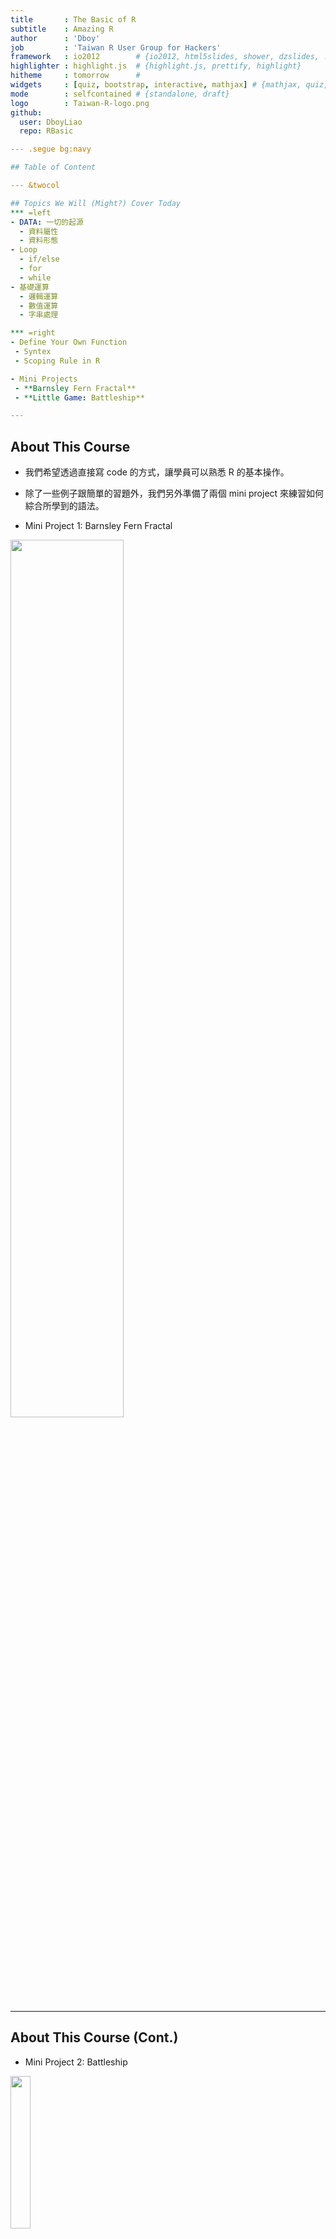 ```yaml
---
title       : The Basic of R
subtitle    : Amazing R
author      : 'Dboy'
job         : 'Taiwan R User Group for Hackers'
framework   : io2012        # {io2012, html5slides, shower, dzslides, ...}
highlighter : highlight.js  # {highlight.js, prettify, highlight}
hitheme     : tomorrow      # 
widgets     : [quiz, bootstrap, interactive, mathjax] # {mathjax, quiz, bootstrap}
mode        : selfcontained # {standalone, draft}
logo        : Taiwan-R-logo.png
github:
  user: DboyLiao
  repo: RBasic

--- .segue bg:navy

## Table of Content

--- &twocol

## Topics We Will (Might?) Cover Today
*** =left
- DATA: 一切的起源
  - 資料屬性
  - 資料形態
- Loop
  - if/else
  - for
  - while
- 基礎運算
  - 邏輯運算
  - 數值運算
  - 字串處理

*** =right
- Define Your Own Function
 - Syntex
 - Scoping Rule in R

- Mini Projects
 - **Barnsley Fern Fractal**
 - **Little Game: Battleship**

---
```


## About This Course

- 我們希望透過直接寫 code 的方式，讓學員可以熟悉 R 的基本操作。

- 除了一些例子跟簡單的習題外，我們另外準備了兩個 mini project 來練習如何綜合所學到的語法。

- Mini Project 1: Barnsley Fern Fractal

<img src="assets/img/Barnsley.gif" height="60%" width="60%" />

--- 

## About This Course (Cont.)

- Mini Project 2: Battleship

<img src="assets/img/battle_ship.gif" height="25%" width="25%" />

---

## Learning Pace

- 如果你沒什麼程式經驗，那可以跟著講解的進度一步一步來。

- 如果你本身已經有一些程式經驗，只是需要練習語法，強烈建議直接跳到後面去。
> 1. 為達到最大的練習量，兩個 mini project 希望都**不要**使用我們提供之模板。
> 2. 如果碰到什麼問題，基本上往前面找應該都能找到需要的方法。
> 3. Go Go Go!!

---

## Before We Start
It is good to have some handy commands at hands.
- rm() / ls()
  - rm(list = ls()): clear all objects in Global Enviroment.
- getwd() / setwd()
- memory.size() / memory.limit(): This is for **Windows user only**.
- ? / ??: The helper function. (ex: ?memory.size)
- class()
- names()
- as- and is- functions. (ex: as.numeric, is.array, as.data.frame, etc)

---

## Before We Start
It is good to have some handy commands at hands.
- rm() / ls()
  - rm(list = ls()): clear all objects in Global Enviroment.
- getwd() / setwd()
- memory.size() / memory.limit(): This is for **Windows user only**.
- ? / ??: The helper function. (ex: ?memory.size)
- class()
- names()
- as- and is- functions. (ex: as.numeric, is.array, as.data.frame, etc)
`as 與 is 系列函數真的太多，有興趣的學員可以使用 ? 來查詢相關函式。`

--- .segue bg:navy

## Data: Where the Story Begins

--- &twocol

## DATA: 一切的起源
*** =left
以資料屬性來分：
- Character (字串)
- Integer (整數)
- Numeric (雙浮點數 / 實數)
- Logical (邏輯值)
- Complex (複數)

*** =right
以資料形態來分：
- 一般變數
- Vector
- Matrix (Array)
- Factor and Data Frame

---

## 基本賦值語法
```r
(x <- 'R is easy to learn!')
(y <- 3)
(z <- pi)
(k <- 1 + 2i)
```


---

## Logical

```r
bol1 <- T
bol2 <- TRUE
bol3 <- F
bol1 == bol2
bol1 & bol2
bol3 | 4 > 5 
```

---

## Logical (續)

```r
4 > 2
1 >= 2
'Dboy' == 'Dboy'
a <- NA
a == NA     # 要用 is.na(a) 才會回傳 TRUE。(另外還有 is.nan)
```

---

## If Loop

### if / else
Syntex:

    if (condition_1){
        #Do something here....
    } else if (conditon_2){
        #Do something here
    } else {
        #Do something here
    }


Note: **else if** and **else** are optional.

---

## If Loop (Cont.)

Exercise:

1. 定義一個變數 value，並隨意給予一個數值。

2. 寫個 **if**/**else if**/**else** 迴圈:

   1. 若 value > 100 或 < -100，執行 print('Extreme')。
   
   2. 若 value <= 60 且 value >= 40，執行 print('Median')。
   
   3. 其餘狀況，執行 print('Normal')

--- 

## Coding Style for If Loop

以下 2 個片段的 code 是等價的，但我們最推薦第一種寫法。

```r
value <- 5
if (value > 4){
        print('The value is greater than 4')
} else if (2 < value & value <= 4){
        print('The value is greater than 2 and no greater than 4.')
} else {
        print('The value is no greater than 2.')
}
```

---

## Coding Style for If Loop (Cont.)

    value <- 5
    {
            if (value > 4)
                    print('The value is greater than 4')
            else if (2 < value & value <= 4)
                    print('The value is greater than 2 and no greater than 4.')
            else
                    print('The value is no greater than 2.')
    }

> 1. 當然，如果你是 Python 的重度愛好者，要寫成這樣我也不反對啦~(攤手)
> 2. 我自己是覺得第一種比較好看!(自以為狀態啟動)
> 3. 特別注意到的是，如果把 { } 去掉，程式會出錯喔!(不一定不能跑，但有可能是錯的)

---

## For Loop

### Syntex:

    for (iterator){
        #Do something here....
    } 

### Example: 土炮 sum()

```r
# 從 1 加到 10
final_result <- 0
for (i in 1:10){
        final_result <- final_result + i
}
(final_result)
```

---

## While Loop

### Syntex:

    while (condition_1){
        #Do something here....
    } 

### Example:


    while (T){
            handsome <- readline('Are you handsome? ')
            if (handsome == 'yes'){
                    print('Really....!?')
            } else {
                    print('Now we are talking.')
                    break
            }
    }


---

## While Loop (Cont.)

<img src="assets/img/while.gif" height="60%" width="60%" />

--- .segue bg:navy

## Vector, Matrix, Factor and Data Frame

---

## **Funtime**
```r
mix_vec1 <- c('a', 2)
mix_vec2 <- c(2, T)
```
猜看看結果會如何?

(c()為 R 中建立向量的內建函式)

> 1. [1] "a" "2"
> 2. [1] 2 1
> 3. Why??

---

## Vector

- c(): concatenation function

- 範例：

```r
vec1 <- c(1, 2, 3)
vec2 <- c('a', 'b', 'c')
```

- vector 中所有元素都必須是同一種資料屬性。

- Named Vector:

```r
Bob <- c(age = 27, height = 187, weight = 80)
Bob
```

---

## Relating Methods (Vector)
- length(): 
  - 語法: **length(my_vec)**
  - 傳回 my_vect 的長度
- +, -, *, /:
  - 語法: **my_vec + other_vec**
  - 注意: R 中所有運算皆向量化。(element by element operation)
- names():
 - 語法: **names(my_vec)**
 - 傳回 my_vec 各維度的名字。
- []:
 - 語法: **my_vec[index]**
 - 傳回 my_vec 的第 index 個元素。


---

## Examples

```r
vec1 <- c(1, 2, 3)
vec2 <- c(4, 5, 6)
vec1 + vec2
vec1 - vec2
vec1 * vec2
vec1[1] + vec2[3]
```

---

## Examples (Cont.)

```r
names(Bob)
Bob['age']   # reference by name.
```


---

## Matrix

- 語法: **matrix(elements, norw, ncol, by.row = T)**
- 例子: 
```r
My_matrix1 <- matrix(c(1, 2, 3, 4), 2, 2)
My_matrix2 <- matrix(c(1, 2, 3, 4), 2, 2, byrow = F)
My_matrix1
My_matrix2
```

---

## Basic Operations on Matrix

- **+, -, *, /**
- 例子:
```r
My_matrix1 + My_matrix2
My_matrix1 * My_matrix2
```

---

## Basic Operation on Matrix (Cont.)

- **%*%**: Matrix Mulplication
- **t()**: Transpose
- 例子:
```r
my_vec <- matrix(c(1, 2), ncol = 1) ## 為什麼不用c()?
My_matrix1 %*% my_vec
My_matrix1 %*% t(my_vec)
```

---

## Basic Operation on Matrix (Cont.)

- **dim()**: Dimension
- 例子:
```r
dim(My_matrix1)
```

> 1. 記得常常確認矩陣的維度。

> 2. 尤其是在做複雜的模型時，維度是個非常好的指標。

> 3. 譬如說 Neural Network 的 back-propagation。


---

## Factor and Data Frame

- R 中有很多內建資料庫，其中包括你不可以不知道的 iris 資料庫。

- 用法也很簡單，只要輸入以下指令：

```r
data(iris)
```


1. 可以把 data frame 想像成以 factor 為直欄堆疊起來的資料形態。

2. names(iris) 將可以看到 iris 所有欄位的名字。

3. 我說他是 factor 疊起來的東西你就信了嗎? Try it yourself!

```r
Species <- iris[, 'Species']
class(Species)                  # R 會告訴你他是個 factor。
Species2 <- as.numeric(Species) # 直接把 factor 轉成 numeric 向量。
Species2
# 你覺得上面這行 code 會跑出什麼呢? 試試看吧!
```

---

## Useful Function for Data Frame

給定一個名叫 data 的 data frame

- names(data): 傳回 data 的所有欄位名稱。

- nrow(data)/ncol(data): 傳回 data 的列 / 行數目。

- head(data, n)/tail(data, n)/View(data)

- which(exp)

- sort/order

- max/min

- rbind/cbind: merge different data frames

---

## Examples: iris

```r
nrow(iris)    # 顯示 iris 的列數
ncol(iris)    # 顯示 iris 的行數
dim(iris)     # 顯示 iris 的行、列數
names(iris)   # 顯示 iris 的欄位名稱
```

---

## Examples: iris (Cont.)

```r
head(iris, n = 10)    # 顯示 iris 前 10 筆資料 (預設為 6 筆)
```

---

## Examples: iris (Cont.)

```r
tail(iris, n = 10)    # 顯示 iris 後 10 筆資料 (預設為 6 筆)
```

---

## Examples: iris (Cont.)

```r
ind1 <- which(iris[, 'Sepal.Length'] >= 6.5 & iris[, 'Species'] == 'virginica')
class(ind1)
iris1 <- iris[ind1, ]
head(iris1)
```

---

## Examples: iris (Cont.)

```r
ind2 <- which(iris[, 'Sepal.Length'] < 5.8 & iris[, 'Species'] == 'setosa')
iris2 <- iris[ind2, ]
head(iris2)
```

---

## Examples: iris (Cont.)

```r
iris3 <- rbind(iris1, iris2)
head(iris3)
```

---

## Examples: iris (Cont.)

```r
iris4 <- cbind(iris1[1:10, ], iris2[1:10, ])
head(iris4)   # View(iris4)
```

---

## Examples: iris (Cont.)

```r
sort(iris[1:30, 2])
ind5 <- order(iris[, 'Sepal.Length'], iris[, 'Petal.Length'])
ind5[1:20]
class(ind5)
iris5 <- iris[ind5, ]
```

---

## Examples: iris (Cont.)

```r
head(iris5)
```

---

## Play With It And You Will Master It!

我們用 cars 資料庫來練習!

```r
data(cars)
```

Exercises:

1. 顯示 cars 前 20 筆資料。
2. 將 speed > 19 的資料另外儲存成 car_fast。
3. 將 speed < 12 的資料另外儲存成 car_slow。
4. 將 car_fast 與 car_slow 合併成 car_extreme。
5. 將 car 先依 speed 再依 dist 排序。(Hint: order)

---

## Play With It And You Will Master It!

我們用 cars 資料庫來練習!

```r
data(cars)
```

Exercises:

1. 顯示 cars 前 20 筆資料。
2. 將 speed > 19 的資料另外儲存成 car_fast。
3. 將 speed < 12 的資料另外儲存成 car_slow。
4. 將 car_fast 與 car_slow 合併成 car_extreme。
5. 將 car 先依 speed 再依 dist 排序。(Hint: order)


`更多進階技巧敬請期待 ETL 教學課程。`

--- .segue bg:navy

## Mini Project 1: Barnsley Fern Fractal

---

## Mini Project 1: Barnsley Fern Fractal

- 起始點:
<img src="assets/img/Barnsley_Fern_0.png" height="11.5%" width="11.5%"/>

- With 5% probability:
<img src="assets/img/Barnsley_Fern_1.png" height="25%" width="25%"/>

- With 81% probability:
<img src="assets/img/Barnsley_Fern_2.png" height="42.5%" width="42.5%"/>

- With 7% probability:
<img src="assets/img/Barnsley_Fern_3.png" height="42.5%" width="42.5%"/>

- With 7% probability:
<img src="assets/img/Barnsley_Fern_4.png" height="42.5%" width="42.5%"/>


---

## Barnsley Fern Fractal

- 依此規則迭代出 10000 點，再把這些點畫成圖。

- 只要用我們有學過的 for 迴圈和矩陣運算就可以做到這件事。

- 你應該會看到:

<img src="assets/img/Barnsley_Fern.png" height="70%" width="70%" />

---

## Barnsley Fern Fractal: Tips

- 可以把迭代出來的點用一個 data.frame 存起來。(例如說存成 coor )

- 最後用 plot(x = coor[, 2], y = coor[, 1], plt = c(0, 10, -5, 5), cex = 0.1, asp = 1) 把它畫出來。

- 這些參數不懂沒關係，它們的唯一功能就只是讓圖變漂亮而已。(很多我也是 Google 來的XD)

---

## Barnsley Fern Fractal: Tips

- 可以把迭代出來的點用一個 data.frame 存起來。(例如說存成 coor )

- 最後用 plot(x = coor[, 2], y = coor[, 1], plt = c(0, 10, -5, 5), cex = 0.1, asp = 1) 把它畫出來。

- 這些參數不懂沒關係，它們的唯一功能就只是讓圖變漂亮而已。(很多我也是 Google 來的XD)

- [Template](https://dl.dropboxusercontent.com/u/5487490/RBasic/Barnsley_Fern_template.R)


---

## Barnsley Fern Fractal: Tips

- 可以把迭代出來的點用一個 data.frame 存起來。(例如說存成 coor )

- 最後用 plot(x = coor[, 2], y = coor[, 1], plt = c(0, 10, -5, 5), cex = 0.1, asp = 1) 把它畫出來。

- 這些參數不懂沒關係，它們的唯一功能就只是讓圖變漂亮而已。(很多我也是 Google 來的XD)

- [Template](https://dl.dropboxusercontent.com/u/5487490/RBasic/Barnsley_Fern_template.R)

- `敬請期待 Data Visualization 教學課程。(ggplot2 ROCKS!!)`



---

## Barnsley Fern Fractal 程式範例

    iter = 10000
    p = runif(iter)
    coord = matrix(c(0, 0), ncol = 1)
    df = rbind(data.frame(), t(coord))
    for (i in 1:iter) {
            if (p[i] <= 0.05) {
                    m = matrix(c(0, 0, 0, 0.16), nrow = 2, ncol = 2)
                    const = matrix(c(0, 0), ncol = 1)
            } else if (p[i] > 0.05 && p[i] <= 0.86) {
                    m = matrix(c(0.85, -0.04, 0.04, 0.85), nrow = 2, ncol = 2)
                    const = matrix(c(0, 1.6), ncol = 1)
            } else if (p[i] > 0.86 && p[i] <= 0.93) {
                    m = matrix(c(0.2, 0.23, -0.26, 0.22), nrow = 2, ncol = 2)
                    const = matrix(c(0, 1.6), ncol = 1)
                    

---

## Barnsley Fern Fractal程式範例 (續)

            } else {
                    m = matrix(c(-0.15, 0.26, 0.28, 0.24), nrow = 2, ncol = 2)
                    const = matrix(c(0, 0.44), ncol = 1)
            }
            coord = m %*% coord + const
            df = rbind(df, t(coord))
    }

    plot(x = df[, 2], y = df[, 1], plt = c(0, 10, -5, 5), cex = 0.1, asp = 1)


---

## List

- list 是非常方便好用的資料形態。尤其是需儲存不同類型資料的時候，特別好用。

- Vector, Matrix, Data Frame and List.

- 還記得剛剛提過的優先順序嗎？
 - c(1, '2')
 - c(1, T)

- 比較：
 - list(1, '2')
 - list(1, T)

---

## List: Examples

```r
Bob <- list(age=27, weight = 80,
            favorite_data_name = 'iris', favorite_data = iris)
(age1 <- Bob[1])
class(age1)
(age2 <- Bob[[1]])
class(age2)
```

---

## List: Examples (Cont.)

```r
(Age_and_DataName <- Bob[c(1, 3)])
head(Bob[['favorite_data']])
```


---

## Play With List

### `Warmup for Battleship Mini Project: Drawing the Map`

```r
map =list(c('O', 'O', 'O', 'O', 'O'),
          c('O', 'O', 'O', 'O', 'O'),
          c('O', 'O', 'O', 'O', 'O'),
          c('O', 'O', 'O', 'O', 'O'),
          c('O', 'O', 'O', 'O', 'O'))
for (i in 1:length(map)){
        print(map[[i]])
}
```


---

## User-Defined Function

### `Syntex`

```r
my_function <- function(arg1, arg2, ...){
        # do something here
        
        # return the result. (optional)
}
```

> 1. 如果在最後沒有 return() ，R 會自動回傳**最後一次運算**的結果。
> 2. 強烈建議習慣性寫上 return()。

---

## User-Defined Function (Cont.)

### Example

`把剛剛土炮的 sum 包起來!`

```r
my_sum <- function(lst){
        final_result <- 0
        for (num in lst){
                final_result <- final_result + num
                }
        return(final_result)
}
numbers <- c(1, 2, 5 ,6, 8, 33)
my_sum(numbers)
```

---

## One Last Thing: Global v.s. Local

- Example:

```r
x <- 5
my_fun <- function(){
        x <- 6
        return( x+1 )
}
my_fun()
print(x)
```

- 大家來 Try Try See 吧!

--- .segue bg:navy

## Mini project 2: Battleship


---

## Mini project 2: Battleship

    battleship(10)
    [1] "O" "O" "O" "O" "O"
    [1] "O" "O" "O" "O" "O"
    [1] "O" "O" "O" "O" "O"
    [1] "O" "O" "O" "O" "O"
    [1] "O" "O" "O" "O" "O"
    Guess the x:1
    Guess the y:1
    [1] "X" "O" "O" "O" "O"
    [1] "O" "O" "O" "O" "O"
    [1] "O" "O" "O" "O" "O"
    [1] "O" "O" "O" "O" "O"
    [1] "O" "O" "O" "O" "O"
    [1] "You miss."

---

## Battleship: Tips
`接下來我們將一步步指導該如何造出這個 battleship()。`

- 首先由電腦決定一個座標。

- 定義一個 list 變數 map 如下
```r
    map =list(c('O', 'O', 'O', 'O', 'O'),
              c('O', 'O', 'O', 'O', 'O'),
              c('O', 'O', 'O', 'O', 'O'),
              c('O', 'O', 'O', 'O', 'O'),
              c('O', 'O', 'O', 'O', 'O'))
```

-  用一個 for 迴圈把 map 中的每一個項目 print 出來。(看看它會長啥樣子吧!)

- 定義一個變數 trial 並給予初始值 0 。(此變數將用於記錄玩家已經試過幾次)

- 用一個 while 迴圈來判斷 trial 是否超過可嘗試次數。如果沒有，更新 map 並顯示適當訊息。若已超過， break 當前迴圈。


---

## Battleship: Tips
`接下來我們將一步步指導該如何造出這個 battleship()。`

- 首先由電腦決定一個座標。

- 定義一個 list 變數 map 如下
```r
    map =list(c('O', 'O', 'O', 'O', 'O'),
              c('O', 'O', 'O', 'O', 'O'),
              c('O', 'O', 'O', 'O', 'O'),
              c('O', 'O', 'O', 'O', 'O'),
              c('O', 'O', 'O', 'O', 'O'))
```

-  用一個 for 迴圈把 map 中的每一個項目 print 出來。(看看它會長啥樣子吧!)

- 定義一個變數 tr 並給予初始值 0 。(此變數將用於記錄玩家已經試過幾次)

- 用一個 while 迴圈來判斷 tr 是否超過可嘗試次數。如果沒有，更新 map 並顯示適當訊息。若已超過， break 當前迴圈。

- [Template](https://dl.dropboxusercontent.com/u/5487490/RBasic/battleship_template.R)

---

## Some Function You Might Need

- readline(msg)
```r
readline('Are you a girl?') # readline() 會把輸入的資料存成字串。
```

- sample.int(x, size)
```r
sample.int(5, 1)   # 從 1~5 中隨機抽取 1 個數字。
```

- cat(): 簡單版的 print 。
```r
cat('I love R!')
```

---

## Battleship 成品範例

    battleship <- function(num_guess = 5, cheat = F){
            ship_x <- sample.int(5, size = 1)
            ship_y <- sample.int(5, size = 1)
            if (cheat){
                    print(ship_x)
                    print(ship_y)
            }
            map =list(c('O', 'O', 'O', 'O', 'O'),
                      c('O', 'O', 'O', 'O', 'O'),
                      c('O', 'O', 'O', 'O', 'O'),
                      c('O', 'O', 'O', 'O', 'O'),
                      c('O', 'O', 'O', 'O', 'O'))
            for (r in map){
                    print(r)
            }
            trial <- 0

---

## Battleship 成品範例 (續)

        while (trial < num_guess){
                    x <- as.numeric(readline('Guess the x:'))
                    y <- as.numeric(readline('Guess the y:'))
                    if (x <= 5 && y <= 5 && x > 0 && y > 0){ 
                            map[[y]][x] <- 'X'
                            for (r in map){
                                    print(r)
                            }
                            if (x == ship_x & y == ship_y){
                                    cat('Oh NO~~~You shrink my boat!!')
                                    break
                            } else{
                                    cat('You miss.')
                                    trial <- trial + 1
                            }

---

## Battleship 成品範例 (續)

                            if (trial >= num_guess){
                                    cat('You loss.')
                            }
                    } else {
                            cat('Invalid x or y coordinate.')
                    }
            }
        
    }

---

## Battleship Mini Project 小檢討

1. 在開始 coding 之前，最好先用一張小紙條寫好: 我要做什麼?

2. 把大問題拆成小問題逐一解決，再組合起來。
  1. 以 battleship() 來說，它可以先被分解成兩個迴圈。一個 for 迴圈用來於螢幕顯示初始 map 長什麼樣子，一個 while 迴圈用以判斷遊戲是否繼續。
  
  2. 而 while 迴圈又可以進一步分解成兩個部分。第一部分用以於螢幕顯示現在的 map 長什麼樣子，第二部分則會根據玩家輸入的坐標更新 map ，並於螢幕顯示適當訊息。
  
3. 全部組合起來。

4. 新功能: 當新功能進來時，該思考應該在上面的小問題的哪個位置插入適當的程式碼。(判斷玩家重複炸了同一地點?無效的坐標?)

5. 大問題 -> 小問題s -> 大問題


--- .segue bg:orange

## Thanks for Your Attention!

